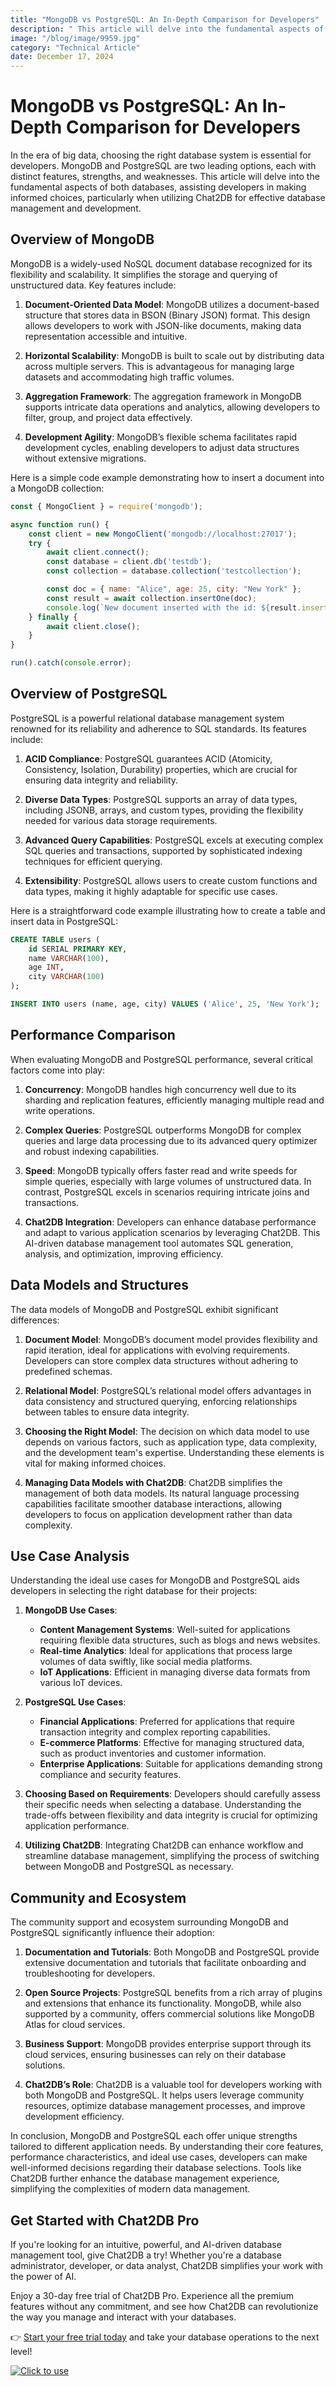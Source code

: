 ```yaml
---
title: "MongoDB vs PostgreSQL: An In-Depth Comparison for Developers"
description: " This article will delve into the fundamental aspects of both databases, assisting developers in making informed choices, particularly when utilizing Chat2DB for effective database management and development."
image: "/blog/image/9959.jpg"
category: "Technical Article"
date: December 17, 2024
---
```


# MongoDB vs PostgreSQL: An In-Depth Comparison for Developers


<Authors date="December 17, 2024">
  <Author name="Jing" link="https://chat2db.ai" />
</Authors>

In the era of big data, choosing the right database system is essential for developers. MongoDB and PostgreSQL are two leading options, each with distinct features, strengths, and weaknesses. This article will delve into the fundamental aspects of both databases, assisting developers in making informed choices, particularly when utilizing Chat2DB for effective database management and development.

## Overview of MongoDB

MongoDB is a widely-used NoSQL document database recognized for its flexibility and scalability. It simplifies the storage and querying of unstructured data. Key features include:

1. **Document-Oriented Data Model**: MongoDB utilizes a document-based structure that stores data in BSON (Binary JSON) format. This design allows developers to work with JSON-like documents, making data representation accessible and intuitive.

2. **Horizontal Scalability**: MongoDB is built to scale out by distributing data across multiple servers. This is advantageous for managing large datasets and accommodating high traffic volumes.

3. **Aggregation Framework**: The aggregation framework in MongoDB supports intricate data operations and analytics, allowing developers to filter, group, and project data effectively.

4. **Development Agility**: MongoDB’s flexible schema facilitates rapid development cycles, enabling developers to adjust data structures without extensive migrations.

Here is a simple code example demonstrating how to insert a document into a MongoDB collection:

```javascript
const { MongoClient } = require('mongodb');

async function run() {
    const client = new MongoClient('mongodb://localhost:27017');
    try {
        await client.connect();
        const database = client.db('testdb');
        const collection = database.collection('testcollection');

        const doc = { name: "Alice", age: 25, city: "New York" };
        const result = await collection.insertOne(doc);
        console.log(`New document inserted with the id: ${result.insertedId}`);
    } finally {
        await client.close();
    }
}

run().catch(console.error);
```

## Overview of PostgreSQL

PostgreSQL is a powerful relational database management system renowned for its reliability and adherence to SQL standards. Its features include:

1. **ACID Compliance**: PostgreSQL guarantees ACID (Atomicity, Consistency, Isolation, Durability) properties, which are crucial for ensuring data integrity and reliability.

2. **Diverse Data Types**: PostgreSQL supports an array of data types, including JSONB, arrays, and custom types, providing the flexibility needed for various data storage requirements.

3. **Advanced Query Capabilities**: PostgreSQL excels at executing complex SQL queries and transactions, supported by sophisticated indexing techniques for efficient querying.

4. **Extensibility**: PostgreSQL allows users to create custom functions and data types, making it highly adaptable for specific use cases.

Here is a straightforward code example illustrating how to create a table and insert data in PostgreSQL:

```sql
CREATE TABLE users (
    id SERIAL PRIMARY KEY,
    name VARCHAR(100),
    age INT,
    city VARCHAR(100)
);

INSERT INTO users (name, age, city) VALUES ('Alice', 25, 'New York');
```

## Performance Comparison

When evaluating MongoDB and PostgreSQL performance, several critical factors come into play:

1. **Concurrency**: MongoDB handles high concurrency well due to its sharding and replication features, efficiently managing multiple read and write operations.

2. **Complex Queries**: PostgreSQL outperforms MongoDB for complex queries and large data processing due to its advanced query optimizer and robust indexing capabilities.

3. **Speed**: MongoDB typically offers faster read and write speeds for simple queries, especially with large volumes of unstructured data. In contrast, PostgreSQL excels in scenarios requiring intricate joins and transactions.

4. **Chat2DB Integration**: Developers can enhance database performance and adapt to various application scenarios by leveraging Chat2DB. This AI-driven database management tool automates SQL generation, analysis, and optimization, improving efficiency.

## Data Models and Structures

The data models of MongoDB and PostgreSQL exhibit significant differences:

1. **Document Model**: MongoDB’s document model provides flexibility and rapid iteration, ideal for applications with evolving requirements. Developers can store complex data structures without adhering to predefined schemas.

2. **Relational Model**: PostgreSQL’s relational model offers advantages in data consistency and structured querying, enforcing relationships between tables to ensure data integrity.

3. **Choosing the Right Model**: The decision on which data model to use depends on various factors, such as application type, data complexity, and the development team's expertise. Understanding these elements is vital for making informed choices.

4. **Managing Data Models with Chat2DB**: Chat2DB simplifies the management of both data models. Its natural language processing capabilities facilitate smoother database interactions, allowing developers to focus on application development rather than data complexity.

## Use Case Analysis

Understanding the ideal use cases for MongoDB and PostgreSQL aids developers in selecting the right database for their projects:

1. **MongoDB Use Cases**:
   - **Content Management Systems**: Well-suited for applications requiring flexible data structures, such as blogs and news websites.
   - **Real-time Analytics**: Ideal for applications that process large volumes of data swiftly, like social media platforms.
   - **IoT Applications**: Efficient in managing diverse data formats from various IoT devices.

2. **PostgreSQL Use Cases**:
   - **Financial Applications**: Preferred for applications that require transaction integrity and complex reporting capabilities.
   - **E-commerce Platforms**: Effective for managing structured data, such as product inventories and customer information.
   - **Enterprise Applications**: Suitable for applications demanding strong compliance and security features.

3. **Choosing Based on Requirements**: Developers should carefully assess their specific needs when selecting a database. Understanding the trade-offs between flexibility and data integrity is crucial for optimizing application performance.

4. **Utilizing Chat2DB**: Integrating Chat2DB can enhance workflow and streamline database management, simplifying the process of switching between MongoDB and PostgreSQL as necessary.

## Community and Ecosystem

The community support and ecosystem surrounding MongoDB and PostgreSQL significantly influence their adoption:

1. **Documentation and Tutorials**: Both MongoDB and PostgreSQL provide extensive documentation and tutorials that facilitate onboarding and troubleshooting for developers.

2. **Open Source Projects**: PostgreSQL benefits from a rich array of plugins and extensions that enhance its functionality. MongoDB, while also supported by a community, offers commercial solutions like MongoDB Atlas for cloud services.

3. **Business Support**: MongoDB provides enterprise support through its cloud services, ensuring businesses can rely on their database solutions.

4. **Chat2DB’s Role**: Chat2DB is a valuable tool for developers working with both MongoDB and PostgreSQL. It helps users leverage community resources, optimize database management processes, and improve development efficiency.

In conclusion, MongoDB and PostgreSQL each offer unique strengths tailored to different application needs. By understanding their core features, performance characteristics, and ideal use cases, developers can make well-informed decisions regarding their database selections. Tools like Chat2DB further enhance the database management experience, simplifying the complexities of modern data management.

## Get Started with Chat2DB Pro

If you're looking for an intuitive, powerful, and AI-driven database management tool, give Chat2DB a try! Whether you're a database administrator, developer, or data analyst, Chat2DB simplifies your work with the power of AI.

Enjoy a 30-day free trial of Chat2DB Pro. Experience all the premium features without any commitment, and see how Chat2DB can revolutionize the way you manage and interact with your databases.

👉 [Start your free trial today](https://chat2db.ai/pricing) and take your database operations to the next level!


[![Click to use](/image/blog/bg/chat2db.jpg)](https://chat2db.ai/)
